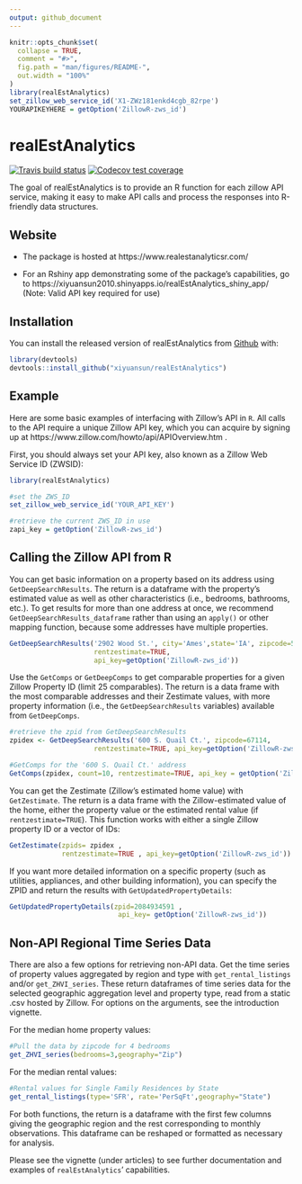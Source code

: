 ```yaml
---
output: github_document
---
```


<!-- README.md is generated from README.Rmd. Please edit that file -->

```r
knitr::opts_chunk$set(
  collapse = TRUE,
  comment = "#>",
  fig.path = "man/figures/README-",
  out.width = "100%"
)
library(realEstAnalytics)
set_zillow_web_service_id('X1-ZWz181enkd4cgb_82rpe')
YOURAPIKEYHERE = getOption('ZillowR-zws_id')
```
# realEstAnalytics

<!-- badges: start -->
[![Travis build status](https://travis-ci.org/xiyuansun/realEstAnalytics.svg?branch=master)](https://travis-ci.org/xiyuansun/realEstAnalytics)
[![Codecov test coverage](https://codecov.io/gh/xiyuansun/realEstAnalytics/branch/master/graph/badge.svg)](https://codecov.io/gh/xiyuansun/realEstAnalytics?branch=master)
<!-- badges: end -->

The goal of realEstAnalytics is to provide an R function for each zillow API service, making it easy to make API calls and process the responses into R-friendly data structures. 

## Website
- The package is hosted at https://www.realestanalyticsr.com/

- For an Rshiny app demonstrating some of the package's capabilities, go to https://xiyuansun2010.shinyapps.io/realEstAnalytics_shiny_app/ 
    (Note: Valid API key required for use)

## Installation

You can install the released version of realEstAnalytics from [Github](https://github.com) with:

``` r
library(devtools)
devtools::install_github("xiyuansun/realEstAnalytics")
```

## Example

Here are some basic examples of interfacing with Zillow's API in `R`. All calls to the API require a unique Zillow API key, which you can acquire by signing up at https://www.zillow.com/howto/api/APIOverview.htm .

First, you should always set your API key, also known as a Zillow Web Service ID (ZWSID):

```r
library(realEstAnalytics)

#set the ZWS_ID
set_zillow_web_service_id('YOUR_API_KEY')
```
```r
#retrieve the current ZWS_ID in use
zapi_key = getOption('ZillowR-zws_id')
```

## Calling the Zillow API from R

You can get basic information on a property based on its address using `GetDeepSearchResults`. The return is a dataframe with the property's estimated value as well as other characteristics (i.e., bedrooms, bathrooms, etc.). To get results for more than one address at once, we recommend `GetDeepSearchResults_dataframe` rather than using an `apply()` or other mapping function, because some addresses have multiple properties.
```r
GetDeepSearchResults('2902 Wood St.', city='Ames',state='IA', zipcode=50014,
                     rentzestimate=TRUE,
                     api_key=getOption('ZillowR-zws_id'))
```

Use the `GetComps` or `GetDeepComps` to get comparable properties for a given Zillow Property ID (limit 25 comparables). The return is a data frame with the most comparable addresses and their Zestimate values, with more property information (i.e., the `GetDeepSearchResults` variables) available from `GetDeepComps`.
```r
#retrieve the zpid from GetDeepSearchResults
zpidex <- GetDeepSearchResults('600 S. Quail Ct.', zipcode=67114,
                     rentzestimate=TRUE, api_key=getOption('ZillowR-zws_id'))$zpid

#GetComps for the '600 S. Quail Ct.' address
GetComps(zpidex, count=10, rentzestimate=TRUE, api_key = getOption('ZillowR-zws_id'))
```

You can get the Zestimate (Zillow's estimated home value) with `GetZestimate`. The return is a data frame with the Zillow-estimated value of the home, either the property value or the estimated rental value (if `rentzestimate=TRUE`). This function works with either a single Zillow property ID or a vector of IDs:
```r
GetZestimate(zpids= zpidex ,
             rentzestimate=TRUE , api_key=getOption('ZillowR-zws_id'))
```

If you want more detailed information on a specific property (such as utilities, appliances, and other building information), you can specify the ZPID and return the results with `GetUpdatedPropertyDetails`:
```r
GetUpdatedPropertyDetails(zpid=2084934591 ,
                           api_key= getOption('ZillowR-zws_id'))
```

## Non-API Regional Time Series Data

There are also a few options for retrieving non-API data. Get the time series of property values aggregated by region and type with `get_rental_listings` and/or `get_ZHVI_series`. These return dataframes of time series data for the selected geographic aggregation level and property type, read from a static .csv hosted by Zillow. For options on the arguments, see the introduction vignette.

For the median home property values:
```r
#Pull the data by zipcode for 4 bedrooms
get_ZHVI_series(bedrooms=3,geography="Zip")
```

For the median rental values:
```r
#Rental values for Single Family Residences by State
get_rental_listings(type='SFR', rate='PerSqFt',geography="State")
```

For both functions, the return is a dataframe with the first few columns giving the geographic region and the rest corresponding to monthly observations. This dataframe can be reshaped or formatted as necessary for analysis.

Please see the vignette (under articles) to see further documentation and examples of `realEstAnalytics`' capabilities.
